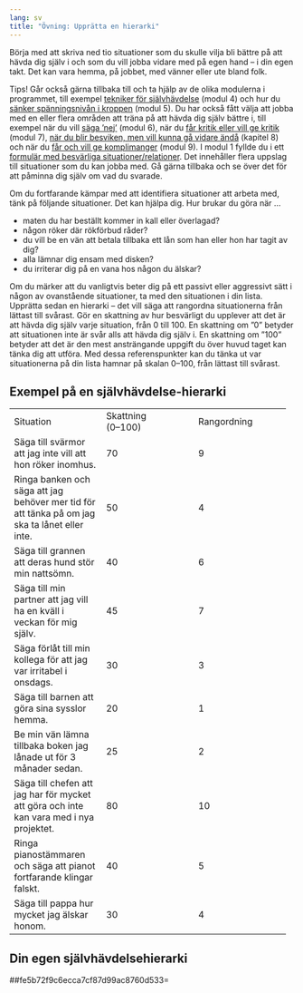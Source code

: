 ```yaml
---
lang: sv
title: "Övning: Upprätta en hierarki"
---
```


Börja med att skriva ned tio situationer som du skulle vilja bli bättre
på att hävda dig själv i och som du vill jobba vidare med på egen hand
-- i din egen takt. Det kan vara hemma, på jobbet, med vänner eller ute
bland folk.

[[Tips!]{.rlabel} Går också gärna tillbaka till och ta hjälp av de olika
modulerna i programmet, till exempel [tekniker för
självhävdelse](https://www.iterapi.se/sites/respekt/program/4-m-ngdtr-na-konstruktiv-sj-lvh-vdelse-i-vardagen)
(modul 4) och hur du [sänker spänningsnivån i
kroppen](https://www.iterapi.se/sites/respekt/program/5-hitta-dina-s-tt-att-s-nka-sp-nningsniv-n)
(modul 5). Du har också fått välja att jobba med en eller flera områden
att träna på att hävda dig själv bättre i, till exempel när du vill
[säga
’nej’](https://www.iterapi.se/sites/respekt/program/6-s-ga-nej-konstruktivt)
(modul 6), när du [får kritik eller vill ge
kritik](https://www.iterapi.se/sites/respekt/program/7-hantera-kritik-konstruktivt)
(modul 7), [när du blir besviken, men vill kunna gå vidare
ändå](https://www.iterapi.se/sites/respekt/program/8-hantera-besvikelser-konstruktivt)
(kapitel 8) och när du [får och vill ge
komplimanger](https://www.iterapi.se/sites/respekt/program/9-ge-och-ta-emot-komplimanger-konstruktivt)
(modul 9). ]{.rtip} I modul 1 fyllde du i ett [formulär med besvärliga
situationer/relationer](https://www.iterapi.se/sites/respekt/program/1-hur-h-vdar-man-sig-sj-lv-konstruktivt-/6-uppgift-hur-bra-r-du-p-att-h-vda-dig-sj-lv-).
Det innehåller flera uppslag till situationer som du kan jobba med. Gå
gärna tillbaka och se över det för att påminna dig själv om vad du
svarade.

Om du fortfarande kämpar med att identifiera situationer att arbeta med,
tänk på följande situationer. Det kan hjälpa dig. Hur brukar du göra när
...

-   maten du har beställt kommer in kall eller överlagad?
-   någon röker där rökförbud råder?
-   du vill be en vän att betala tillbaka ett lån som han eller hon har
    tagit av dig?
-   alla lämnar dig ensam med disken?
-   du irriterar dig på en vana hos någon du älskar?

Om du märker att du vanligtvis beter dig på ett passivt eller aggressivt
sätt i någon av ovanstående situationer, ta med den situationen i din
lista. Upprätta sedan en hierarki -- det vill säga att rangordna
situationerna från lättast till svårast. Gör en skattning av hur
besvärligt du upplever att det är att hävda dig själv varje situation,
från 0 till 100. En skattning om ”0” betyder att situationen inte är
svår alls att hävda dig själv i. En skattning om ”100” betyder att det
är den mest ansträngande uppgift du över huvud taget kan tänka dig att
utföra. Med dessa referenspunkter kan du tänka ut var situationerna på
din lista hamnar på skalan 0--100, från lättast till svårast.

## Exempel på en självhävdelse-hierarki

  ----------------------- ----------------------- -----------------------
  Situation               Skattning\              Rangordning
                          (0--100)                

  Säga till svärmor att   70                      9
  jag inte vill att hon                           
  röker inomhus.                                  

  Ringa banken och säga   50                      4
  att jag behöver mer tid                         
  för att tänka på om jag                         
  ska ta lånet eller                              
  inte.                                           

  Säga till grannen att   40                      6
  deras hund stör min                             
  nattsömn.                                       

  Säga till min partner   45                      7
  att jag vill ha en                              
  kväll i veckan för mig                          
  själv.                                          

  Säga förlåt till min    30                      3
  kollega för att jag var                         
  irritabel i onsdags.                            

  Säga till barnen att    20                      1
  göra sina sysslor                               
  hemma.                                          

  Be min vän lämna        25                      2
  tillbaka boken jag                              
  lånade ut för 3 månader                         
  sedan.                                          

  Säga till chefen att    80                      10
  jag har för mycket att                          
  göra och inte kan vara                          
  med i nya projektet.                            

  Ringa pianostämmaren    40                      5
  och säga att pianot                             
  fortfarande klingar                             
  falskt.                                         

  Säga till pappa hur     30                      4
  mycket jag älskar                               
  honom.                                          

                                                  
  ----------------------- ----------------------- -----------------------

## Din egen självhävdelsehierarki

##fe5b72f9c6ecca7cf87d99ac8760d533=
